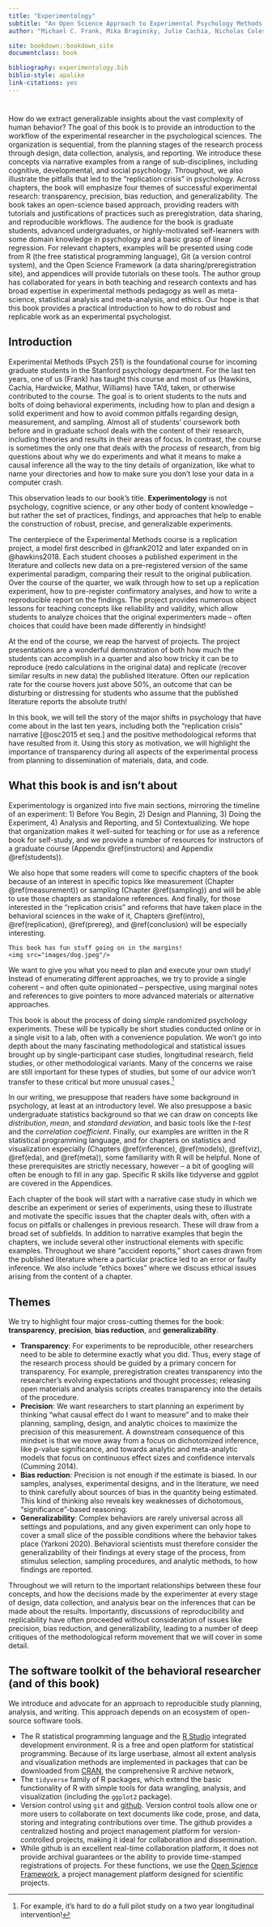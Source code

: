 ```yaml
--- 
title: "Experimentology"
subtitle: "An Open Science Approach to Experimental Psychology Methods "
author: "Michael C. Frank, Mika Braginsky, Julie Cachia, Nicholas Coles, Tom Hardwicke, Robert Hawkins, Maya Mathur, and Rondeline Williams"

site: bookdown::bookdown_site
documentclass: book

bibliography: experimentology.bib
biblio-style: apalike
link-citations: yes
---
```


# {.unlisted .unnumbered}

<!-- ## Summary {-} -->

How do we extract generalizable insights about the vast complexity of human behavior? The goal of this book is to provide an introduction to the workflow of the experimental researcher in the psychological sciences. The organization is sequential, from the planning stages of the research process through design, data collection, analysis, and reporting. We introduce these concepts via narrative examples from a range of sub-disciplines, including cognitive, developmental, and social psychology. Throughout, we also illustrate the pitfalls that led to the “replication crisis” in psychology. Across chapters, the book will emphasize four themes of successful experimental research: transparency, precision, bias reduction, and generalizability. The book takes an open-science based approach, providing readers with tutorials and justifications of practices such as preregistration, data sharing, and reproducible workflows. The audience for the book is graduate students, advanced undergraduates, or highly-motivated self-learners with some domain knowledge in psychology and a basic grasp of linear regression. For relevant chapters, examples will be presented using code from R (the free statistical programming language), Git (a version control system), and the Open Science Framework (a data sharing/preregistration site), and appendices will provide tutorials on these tools. The author group has collaborated for years in both teaching and research contexts and has broad expertise in experimental methods pedagogy as well as meta-science, statistical analysis and meta-analysis, and ethics. Our hope is that this book provides a practical introduction to how to do robust and replicable work as an experimental psychologist. 

## Introduction {-}

Experimental Methods (Psych 251) is the foundational course for incoming graduate students in the Stanford psychology department. For the last ten years, one of us (Frank) has taught this course and most of us (Hawkins, Cachia, Hardwicke, Mathur, Williams) have TA’d, taken, or otherwise contributed to the course. The goal is to orient students to the nuts and bolts of doing behavioral experiments, including how to plan and design a solid experiment and how to avoid common pitfalls regarding design, measurement, and sampling. Almost all of students’ coursework both before and in graduate school deals with the content of their research, including theories and results in their areas of focus. In contrast, the course is sometimes the only one that deals with the *process* of research, from big questions about why we do experiments and what it means to make a causal inference all the way to the tiny details of organization, like what to name your directories and how to make sure you don’t lose your data in a computer crash. 

This observation leads to our book's title. **Experimentology** is not psychology, cognitive science, or any other body of content knowledge – but rather the set of practices, findings, and approaches that help to enable the construction of robust, precise, and generalizable experiments. 

The centerpiece of the Experimental Methods course is a replication project, a model first described in @frank2012 and later expanded on in @hawkins2018. Each student chooses a published experiment in the literature and collects new data on a pre-registered version of the same experimental paradigm, comparing their result to the original publication. Over the course of the quarter, we walk through how to set up a replication experiment, how to pre-register confirmatory analyses, and how to write a reproducible report on the findings. The project provides numerous object lessons for teaching concepts like reliability and validity, which allow students to analyze choices that the original experimenters made -- often choices that could have been made differently in hindsight! 

At the end of the course, we reap the harvest of projects. The project presentations are a wonderful demonstration of both how much the students can accomplish in a quarter and also how tricky it can be to reproduce (redo calculations in the original data) and replicate (recover similar results in new data) the published literature. Often our replication rate for the course hovers just above 50%, an outcome that can be disturbing or distressing for students who assume that the published literature reports the absolute truth! 

In this book, we will tell the story of the major shifts in psychology that have come about in the last ten years, including both the "replication crisis" narrative [@osc2015 et seq.] and the positive methodological reforms that have resulted from it. Using this story as motivation, we will highlight the importance of transparency during all aspects of the experimental process from planning to dissemination of materials, data, and code. 

## What this book is and isn't about {-}

Experimentology is organized into five main sections, mirroring the timeline of an experiment: 1) Before You Begin, 2) Design and Planning, 3) Doing the Experiment, 4) Analysis and Reporting, and 5) Contextualizing. We hope that organization makes it well-suited for teaching or for use as a reference book for self-study, and we provide a number of resources for instructors of a graduate course (Appendix \@ref(instructors) and Appendix \@ref(students)). 

We also hope that some readers will come to specific chapters of the book because of an interest in specific topics like measurement (Chapter \@ref(measurement)) or sampling (Chapter \@ref(sampling)) and will be able to use those chapters as standalone references. And finally, for those interested in the “replication crisis” and reforms that have taken place in the behavioral sciences in the wake of it, Chapters \@ref(intro), \@ref(replication), \@ref(prereg), and \@ref(conclusion) will be especially interesting. 

```marginfigure
This book has fun stuff going on in the margins!
<img src="images/dog.jpeg"/>
```

We want to give you what you need to plan and execute your own study! Instead of enumerating different approaches, we try to provide a single coherent – and often quite opinionated – perspective, using marginal notes and references to give pointers to more advanced materials or alternative approaches. 

This book is about the process of doing simple randomized psychology experiments. These will be typically be short studies conducted online or in a single visit to a lab, often with a convenience population. We won't go into depth about the many fascinating methodological and statistical issues brought up by single-participant case studies, longitudinal research, field studies, or other methodological variants. Many of the concerns we raise are still important for these types of studies, but some of our advice won't transfer to these critical but more unusual cases.^[For example, it's hard to do a full pilot study on a two year longitudinal intervention!] 

In our writing, we presuppose that readers have some background in psychology, at least at an introductory level. We also presuppose a basic undergraduate statistics background so that we can draw on concepts like *distribution*, *mean*, and *standard deviation*, and basic tools like the *t-test* and the *correlation coefficient*. Finally, our examples are written in the R statistical programming language, and for chapters on statistics and visualization especially (Chapters \@ref(inference), \@ref(models), \@ref(viz), \@ref(eda), and \@ref(meta)), some familiarity with R will be helpful. None of these prerequisites are strictly necessary, however -- a bit of googling will often be enough to fill in any gap. Specific R skills like tidyverse and ggplot are covered in the Appendices. 

Each chapter of the book will start with a narrative case study in which we describe an experiment or series of experiments, using these to illustrate and motivate the specific issues that the chapter deals with, often with a focus on pitfalls or challenges in previous research. These will draw from a broad set of subfields. In addition to narrative examples that begin the chapters, we include several other instructional elements with specific examples. Throughout we share “accident reports,” short cases drawn from the published literature where a particular practice led to an error or faulty inference. We also include “ethics boxes” where we discuss ethical issues arising from the content of a chapter. 

## Themes {-}

We try to highlight four major cross-cutting themes for the book: **transparency**, **precision**, **bias reduction**, and **generalizability**. 

* **Transparency**: For experiments to be reproducible, other researchers need to be able to determine exactly what you did. Thus, every stage of the research process should be guided by a primary concern for transparency. For example, preregistration creates transparency into the researcher’s evolving expectations and thought processes; releasing open materials and analysis scripts creates transparency into the details of the procedure. 
* **Precision**: We want researchers to start planning an experiment by thinking “what causal effect do I want to measure” and to make their planning, sampling, design, and analytic choices to maximize the precision of this measurement. A downstream consequence of this mindset is that we move away from a focus on dichotomized inference, like p-value significance, and towards analytic and meta-analytic models that focus on continuous effect sizes and confidence intervals (Cumming 2014).
* **Bias reduction**: Precision is not enough if the estimate is biased. In our samples, analyses, experimental designs, and in the literature, we need to think carefully about sources of bias in the quantity being estimated. This kind of thinking also reveals key weaknesses of dichotomous, “significance”-based reasoning.
* **Generalizability**: Complex behaviors are rarely universal across all settings and populations, and any given experiment can only hope to cover a small slice of the possible conditions where the behavior takes place (Yarkoni 2020). Behavioral scientists must therefore consider the generalizability of their findings at every stage of the process, from stimulus selection, sampling procedures, and analytic methods, to how findings are reported.

Throughout we will return to the important relationships between these four concepts, and how the decisions made by the experimenter at every stage of design, data collection, and analysis bear on the inferences that can be made about the results. Importantly, discussions of reproducibility and replicability have often proceeded without consideration of issues like precision, bias reduction, and generalizability, leading to a number of deep critiques of the methodological reform movement that we will cover in some detail. 

## The software toolkit of the behavioral researcher (and of this book) {-}

We introduce and advocate for an approach to reproducible study planning, analysis, and writing. This approach depends on an ecosystem of open-source software tools. 

* The R statistical programming language and the [R Studio](http://rstudio.org) integrated development environment. R is a free and open platform for statistical programming. Because of its large userbase, almost all extent analysis and visualization methods are implemented in packages that can be downloaded from [CRAN](https://cran.r-project.org), the comprehensive R archive network, 
* The `tidyverse` family of R packages, which extend the basic functionality of R with simple tools for data wrangling, analysis, and visualization (including the `ggplot2` package). 
* Version control using `git` and [github](http://github.com). Version control tools allow one or more users to collaborate on text documents like code, prose, and data, storing and integrating contributions over time. The github provides a centralized hosting and project management platform for version-controlled projects, making it ideal for collaboration and dissemination.  
* While github is an excellent real-time collaboration platform, it does not provide archival guarantees or the ability to provide time-stamped registrations of projects. For these functions, we use the [Open Science Framework](http://osf.io), a project management platform designed for scientific projects. 


<!-- ## Integrating this book into an experimental methods course {-} -->

<!-- The project-based approach (argument for doing replication/reproducibility study as part of learning methods)  -->
<!-- Each chapter ends with a mixture of discussion questions, exercises, and project milestones that can be integrated into course assignments.  -->
<!-- We include links to appendices, references, and recurring boxes with ethical content and ‘accident reports’ from documented problems in the literature.  -->
